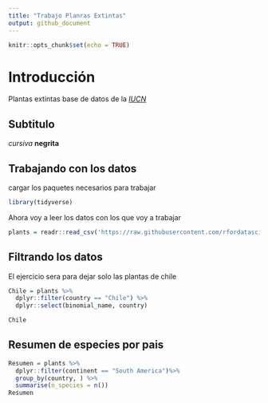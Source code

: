 ```yaml
---
title: "Trabajo Planras Extintas"
output: github_document
---
```


```r
knitr::opts_chunk$set(echo = TRUE)
```

# Introducción

Plantas extintas base de datos de la [*IUCN*](https://www.iucnredlist.org/)

## Subtitulo

*cursiva*
**negrita**


## Trabajando con los datos

cargar los paquetes necesarios para trabajar

```r
library(tidyverse)
```

Ahora voy a leer los datos con los que voy a trabajar 
```r
plants = readr::read_csv('https://raw.githubusercontent.com/rfordatascience/tidytuesday/master/data/2020/2020-08-18/plants.csv')

```

## Filtrando los datos
El ejercicio sera para dejar solo las plantas de chile
```r
Chile = plants %>%
  dplyr::filter(country == "Chile") %>% 
  dplyr::select(binomial_name, country)

Chile
```

## Resumen de especies por pais 

```r
Resumen = plants %>% 
  dplyr::filter(continent == "South America")%>%
  group_by(country, ) %>% 
  summarise(n_species = n())
Resumen
```

